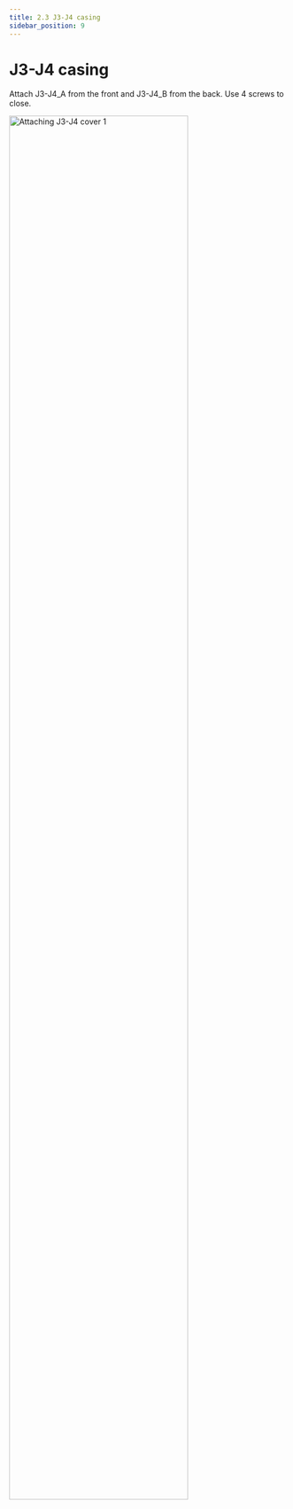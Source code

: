 ```yaml
---
title: 2.3 J3-J4 casing
sidebar_position: 9
---
```



# J3-J4 casing

Attach J3-J4_A from the front and J3-J4_B from the back. Use 4 screws to close.

<img
  src="/img/hardware/electronics-guide/J3-J4_process1.png"
  alt="Attaching J3-J4 cover 1"
  width="80%"
/>
